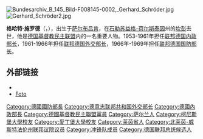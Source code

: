 [[File:Bundesarchiv_B_145_Bild-F008145-0002,_Gerhard_Schröder.jpg|thumb]]
[[File:Gerhard_Schröder2.jpg|thumb]]

'''格哈特·施罗德'''（'''{{lang|de|Gerhard Schröder}}'''，{{bd|1910年|9月11日|1989年|12月31日|catIdx=Schröder}}），出生于[[萨尔布吕肯|萨尔布吕肯]]，在[[石勒苏益格-荷尔斯泰因|石勒苏益格-荷尔斯泰因]]州的[[坎彭|坎彭]]去世，他是[[德国基督教民主联盟|德国基督教民主联盟]]内的一名重要人物。1953-1961年担任[[:Category:德國內政部長|联邦德国内政部长]]，1961-1966年担任[[:Category:德意志联邦共和国外交部长|联邦德国外交部长]]，1966年-1969年担任[[:Category:德國國防部長|联邦德国国防部长]]。



== 外部链接 ==
{{Commonscat|Gerhard Schröder (CDU)}}
* {{DNB-Portal|118610821}}
* [http://www.dhm.de/lemo/objekte/pict/DieZuspitzungDesKaltenKrieges_photoKanzlerwechsel/ Foto] {{Wayback|url=http://www.dhm.de/lemo/objekte/pict/DieZuspitzungDesKaltenKrieges_photoKanzlerwechsel/ |date=20090304024819 }}

{{德意志联邦共和国外交部长}}
{{Authority control}}
{{DEFAULTSORT:Schröder, Gerhard}}
[[Category:德國國防部長|Category:德國國防部長]]
[[Category:德意志联邦共和国外交部长|Category:德意志联邦共和国外交部长]]
[[Category:德國內政部長|Category:德國內政部長]]
[[Category:德國基督教民主聯盟黨員|Category:德國基督教民主聯盟黨員]]
[[Category:萨尔兰人|Category:萨尔兰人]]
[[Category:柯尼斯堡大學校友|Category:柯尼斯堡大學校友]]
[[Category:愛丁堡大學校友|Category:愛丁堡大學校友]]
[[Category:莱茵省人|Category:莱茵省人]]
[[Category:北莱茵-威斯特法伦州联邦议院议员|Category:北莱茵-威斯特法伦州联邦议院议员]]
[[Category:冲锋队成员|Category:冲锋队成员]]
[[Category:德国联邦总统候选人|Category:德国联邦总统候选人]]